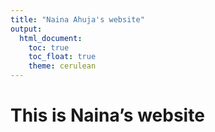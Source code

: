 ```yaml
---
title: "Naina Ahuja's website"
output: 
  html_document:
    toc: true
    toc_float: true
    theme: cerulean
---
```


# This is Naina's website


